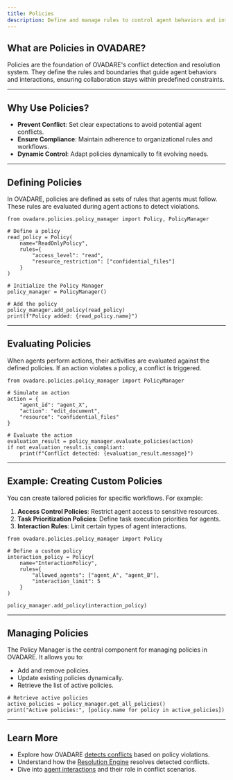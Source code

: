 ```yaml
---
title: Policies
description: Define and manage rules to control agent behaviors and interactions in OVADARE.
---
```


## What are Policies in OVADARE?

Policies are the foundation of OVADARE's conflict detection and resolution system. They define the rules and boundaries that guide agent behaviors and interactions, ensuring collaboration stays within predefined constraints.

---

## Why Use Policies?

- **Prevent Conflict**: Set clear expectations to avoid potential agent conflicts.
- **Ensure Compliance**: Maintain adherence to organizational rules and workflows.
- **Dynamic Control**: Adapt policies dynamically to fit evolving needs.

---

## Defining Policies

In OVADARE, policies are defined as sets of rules that agents must follow. These rules are evaluated during agent actions to detect violations.

```
from ovadare.policies.policy_manager import Policy, PolicyManager

# Define a policy
read_policy = Policy(
    name="ReadOnlyPolicy",
    rules={
        "access_level": "read",
        "resource_restriction": ["confidential_files"]
    }
)

# Initialize the Policy Manager
policy_manager = PolicyManager()

# Add the policy
policy_manager.add_policy(read_policy)
print(f"Policy added: {read_policy.name}")
```

---

## Evaluating Policies

When agents perform actions, their activities are evaluated against the defined policies. If an action violates a policy, a conflict is triggered.

```
from ovadare.policies.policy_manager import PolicyManager

# Simulate an action
action = {
    "agent_id": "agent_X",
    "action": "edit_document",
    "resource": "confidential_files"
}

# Evaluate the action
evaluation_result = policy_manager.evaluate_policies(action)
if not evaluation_result.is_compliant:
    print(f"Conflict detected: {evaluation_result.message}")
```

---

## Example: Creating Custom Policies

You can create tailored policies for specific workflows. For example:

1. **Access Control Policies**: Restrict agent access to sensitive resources.
2. **Task Prioritization Policies**: Define task execution priorities for agents.
3. **Interaction Rules**: Limit certain types of agent interactions.

```
from ovadare.policies.policy_manager import Policy

# Define a custom policy
interaction_policy = Policy(
    name="InteractionPolicy",
    rules={
        "allowed_agents": ["agent_A", "agent_B"],
        "interaction_limit": 5
    }
)

policy_manager.add_policy(interaction_policy)
```

---

## Managing Policies

The Policy Manager is the central component for managing policies in OVADARE. It allows you to:
- Add and remove policies.
- Update existing policies dynamically.
- Retrieve the list of active policies.

```
# Retrieve active policies
active_policies = policy_manager.get_all_policies()
print("Active policies:", [policy.name for policy in active_policies])
```

---

## Learn More

- Explore how OVADARE [detects conflicts](./conflict-detection) based on policy violations.
- Understand how the [Resolution Engine](./resolution-engine) resolves detected conflicts.
- Dive into [agent interactions](./agents) and their role in conflict scenarios.
